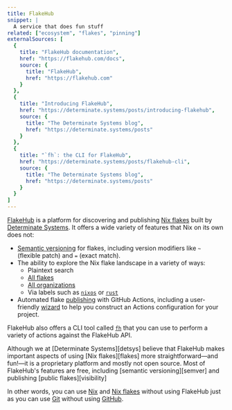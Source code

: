 ```yaml
---
title: FlakeHub
snippet: |
  A service that does fun stuff
related: ["ecosystem", "flakes", "pinning"]
externalSources: [
  {
    title: "FlakeHub documentation",
    href: "https://flakehub.com/docs",
    source: {
      title: "FlakeHub",
      href: "https://flakehub.com"
    }
  },
  {
    title: "Introducing FlakeHub",
    href: "https://determinate.systems/posts/introducing-flakehub",
    source: {
      title: "The Determinate Systems blog",
      href: "https://determinate.systems/posts"
    }
  },
  {
    title: "`fh`: the CLI for FlakeHub",
    href: "https://determinate.systems/posts/flakehub-cli",
    source: {
      title: "The Determinate Systems blog",
      href: "https://determinate.systems/posts"
    }
  }
]
---
```


[FlakeHub] is a platform for discovering and publishing [Nix flakes][flakes] built by [Determinate Systems][detsys].
It offers a wide variety of features that Nix on its own does not:

* [Semantic versioning][semver] for flakes, including version modifiers like `~` (flexible patch) and `=` (exact match).
* The ability to explore the Nix flake landscape in a variety of ways:
  * Plaintext search
  * [All flakes][all-flakes]
  * [All organizations][all-orgs]
  * Via labels such as [`nixos`][label-nixos] or [`rust`][label-rust]
* Automated flake [publishing] with GitHub Actions, including a user-friendly [wizard] to help you construct an Actions configuration for your project.

FlakeHub also offers a CLI tool called [`fh`][fh] that you can use to perform a variety of actions against the FlakeHub API.

<Admonition info open title="FlakeHub is a proprietary platform" client:load>
Although we at [Determinate Systems][detsys] believe that FlakeHub makes important aspects of using [Nix flakes][flakes] more straightforward&mdash;and fun!&mdash;it is a proprietary platform and mostly not open source.
Most of FlakeHub's features are free, including [semantic versioning][semver] and publishing [public flakes][visibility]

In other words, you can use [Nix] and [Nix flakes][flakes] without using FlakeHub just as you can use [Git] without using [GitHub].
</Admonition>

[all-flakes]: https://flakehub.com/flakes
[all-orgs]: https://flakehub.com/orgs
[detsys]: https://determinate.systems
[docs]: https://flakehub.com/docs
[fh]: https://github.com/DeterminateSystems/fh
[flakehub]: https://flakehub.com
[flakes]: /concepts/flakes
[git]: https://git-scm.com
[github]: https://github.com
[label-nixos]: https://flakehub.com/label/nixos
[label-rust]: https://flakehub.com/label/rust
[nix]: /concepts/nix
[publishing]: https://determinate.systems/posts/introducing-flakehub#publish
[semver]: https://flakehub.com/docs/concepts/semver
[visibility]: https://flakehub.com/docs/concepts/visibility
[wizard]: https://flakehub.com/new
